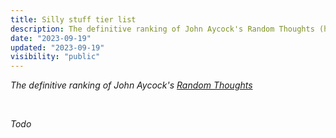 ```yaml
---
title: Silly stuff tier list
description: The definitive ranking of John Aycock's Random Thoughts (http://pages.cpsc.ucalgary.ca/~aycock/).
date: "2023-09-19"
updated: "2023-09-19"
visibility: "public"
---
```


_The definitive ranking of John Aycock's <a className="fancy" href="http://pages.cpsc.ucalgary.ca/~aycock/" target="_blank">Random Thoughts</a>_

<Stars
  n={1}
  quote="The ranged-weapon equivalent to saber-rattling is shake spear."
/>
<Stars n={1} quote="Leatherworking tools are made in an olfactory." />
<Stars n={1} quote="An accent comes from a cloud of body spray." />
<Stars
  n={3}
  quote="For computers, frequent backups are good; for sewers, less so."
/>
<Stars n={2} quote="Sawdust is wood, but sod dust is dirt." />
<Stars n={3} quote="Building a subway is under construction." />
<Stars n={1} quote="A conductor's baton is a band stimulant." />
<Stars n={2} quote="Rabbit in aspic is hare gel." />
<Stars
  n={1}
  quote="How are bacteria different from cafeteria? I can get cheese from either one."
/>
<Stars n={1} quote="Geology essays are edited using rock paper scissors." />
<Stars
  n={1}
  quote="Waltzing around carrying bread products is something done in abundance."
/>
<Stars n={3} quote="Excess sar can be shoveled into a sarcasm." />
<Stars
  n={3}
  quote="A baker showed his love for his girlfriend by painstakingly making her cinnamon rolls shaped like classic automobiles, thus inventing car bun dating."
/>
<Stars n={2} quote="The café was so dirty that they served soil lattes." />
<Stars
  n={3}
  quote="There was an upcoming Shakespeare test in the English class, and a student asked 'What sonnet?'"
/>

&nbsp;

_Todo_

<Stars n={0} quote="Ancient writing can just rune your whole day." />
<Stars
  n={0}
  quote="A member of a submarine crew brought aboard a garden gnome; he thought that would give them luck on their arduous trek. But the gnome wouldn't fit anyplace, and everything had to be reorganized on the boat to accommodate it. It was a sub space agnomealy."
/>
<Stars
  n={0}
  quote="The chiropractic college's fall message was not 'Welcome back, students!' but 'Welcome, back students!'"
/>
<Stars n={0} quote="A dog with a wooden leg has a faux paw." />
<Stars
  n={0}
  quote="The two of them were chosen the day prior to help get potatoes ready before the big dinner. The pre-pared were prepared by the pre-paired."
/>
<Stars
  n={0}
  quote="The sheriff, seeing his posse arriving, said 'my throng is riding up.'"
/>
<Stars
  n={0}
  quote="The life of a tree: one day you're feeling chipper, the next day you're in one."
/>
<Stars n={0} quote="Computer scientists make soup with Boolean cubes." />
<Stars
  n={0}
  quote="For a writer, a typo is disaster: no character ever died gloriously in a hail of mullets."
/>
<Stars
  n={0}
  quote="Their house's electricity suddenly came back on, delivering a kick to the family joules."
/>
<Stars n={0} quote="A quiet rhinoplasty is Dolby nose reduction." />
<Stars
  n={0}
  quote="All the birds in ancient Rome were the same color. Rome was famous for its aqua ducks."
/>
<Stars
  n={0}
  quote="The web page's design was tasteful, as if created by an elite squad of drunken monkeys."
/>
<Stars n={0} quote="Cats right themselves; books don't." />
<Stars n={0} quote="A stiff competitor is a starch-enemy." />
<Stars n={0} quote="Pinocchio was happy; he was a-wood-chipper." />
<Stars
  n={0}
  quote="The accident in his beloved 'green' car was like a punch to the solar Lexus."
/>
<Stars n={0} quote="Purple is when you yank on a cat's tail." />
<Stars n={0} quote="A letter opener is what makes an 'o' into a 'c'." />
<Stars
  n={0}
  quote="Nothing provides instant clarity and reflection like pressing the 'send' key."
/>
<Stars
  n={0}
  quote="Slowly, the farm equipment turned, and its headlight illuminated a small bed. It was a cot in the tractor beam."
/>
<Stars
  n={0}
  quote="Does a program that works with TIFF files have to take arguments?"
/>
<Stars
  n={0}
  quote="No wonder I'm so tired – I'm in the human race! That explains why people keep handing me cups of Gatorade."
/>
<Stars n={0} quote="Old mail in your webmail account is cobwebmail." />
<Stars n={0} quote="Make sure to cross your eyes and dot your 'T's." />
<Stars
  n={0}
  quote="My antisocial networking website is wildly successful: no users yet."
/>
<Stars
  n={0}
  quote="I read a book on approximation algorithms. It had about six chapters."
/>
<Stars
  n={0}
  quote="An expensive, but well-lit, French apartment is both sunny and cher."
/>
<Stars n={0} quote="Children can see up your nostrils at all times." />
<Stars
  n={0}
  quote="Never attempt a shellsort until the turtles have stopped moving."
/>
<Stars
  n={0}
  quote="If you give a man a fish, you'll feed him for a day. Teach a man to fish, and he makes fish sticks and starts dressing all nautical and saying things like - 'Har! Y'ever been to sea?'"
/>
